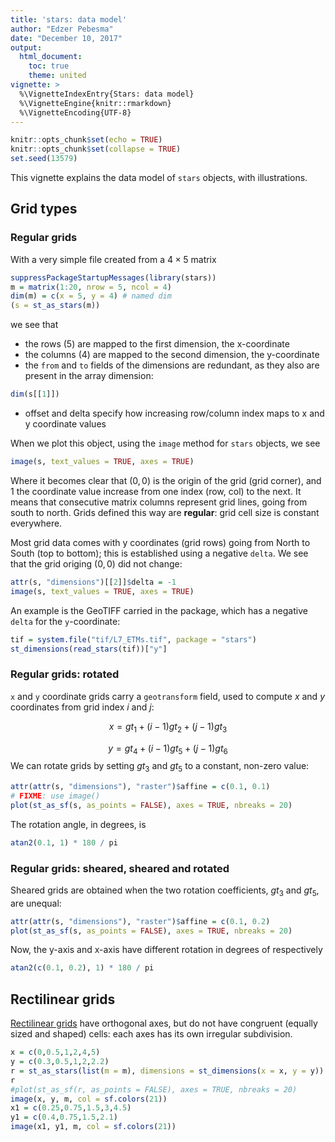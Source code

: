 ```yaml
---
title: 'stars: data model'
author: "Edzer Pebesma"
date: "December 10, 2017"
output:
  html_document:
    toc: true
    theme: united
vignette: >
  %\VignetteIndexEntry{Stars: data model}
  %\VignetteEngine{knitr::rmarkdown}
  %\VignetteEncoding{UTF-8}
---
```


```r
knitr::opts_chunk$set(echo = TRUE)
knitr::opts_chunk$set(collapse = TRUE)
set.seed(13579)
```

This vignette explains the data model of `stars` objects, with illustrations.

## Grid types

### Regular grids
With a very simple file created from a $4 \times 5$ matrix
```r
suppressPackageStartupMessages(library(stars))
m = matrix(1:20, nrow = 5, ncol = 4)
dim(m) = c(x = 5, y = 4) # named dim
(s = st_as_stars(m))
```
we see that

* the rows (5) are mapped to the first dimension, the x-coordinate
* the columns (4) are mapped to the second dimension, the y-coordinate
* the `from` and `to` fields of the dimensions are redundant, as they also are present in the array dimension:

```r
dim(s[[1]])
```
* offset and delta specify how increasing row/column index maps to x and y coordinate values

When we plot this object, using the `image` method for `stars` objects, we see
```r
image(s, text_values = TRUE, axes = TRUE)
```

Where it becomes clear that $(0,0)$ is the origin of the grid (grid corner), and $1$ the coordinate value increase from one index (row, col) to the next. It means that consecutive matrix columns represent grid lines, going from south to north. Grids defined this way are **regular**: grid cell size is constant everywhere.

Most grid data comes with y coordinates (grid rows) going from North to South (top to bottom); this is established using a negative `delta`. We see that the grid origing $(0,0)$ did not change:
```r
attr(s, "dimensions")[[2]]$delta = -1
image(s, text_values = TRUE, axes = TRUE)
```

An example is the GeoTIFF carried in the package, which has a negative `delta` for the `y`-coordinate:
```r
tif = system.file("tif/L7_ETMs.tif", package = "stars")
st_dimensions(read_stars(tif))["y"]
```

### Regular grids: rotated

`x` and `y` coordinate grids carry a `geotransform` field, used to compute $x$ and $y$ coordinates from grid index $i$ and $j$:

$$x = gt_1 + (i-1) gt_2 + (j-1) gt_3$$
    
$$y = gt_4 + (i-1) gt_5 + (j-1) gt_6$$
We can rotate grids by setting $gt_3$ and $gt_5$ to a constant, non-zero value:

```r
attr(attr(s, "dimensions"), "raster")$affine = c(0.1, 0.1)
# FIXME: use image()
plot(st_as_sf(s, as_points = FALSE), axes = TRUE, nbreaks = 20)
```

The rotation angle, in degrees, is

```r
atan2(0.1, 1) * 180 / pi
```

### Regular grids: sheared, sheared and rotated

Sheared grids are obtained when the two rotation coefficients, $gt_3$ and $gt_5$, are unequal:
```r
attr(attr(s, "dimensions"), "raster")$affine = c(0.1, 0.2)
plot(st_as_sf(s, as_points = FALSE), axes = TRUE, nbreaks = 20)
```

Now, the y-axis and x-axis have different rotation in degrees of respectively
```r
atan2(c(0.1, 0.2), 1) * 180 / pi
```

## Rectilinear grids

[Rectilinear grids](https://en.wikipedia.org/wiki/Regular_grid) have orthogonal axes, but do not have congruent (equally sized and shaped) cells: each axes has its own irregular subdivision.

```r
x = c(0,0.5,1,2,4,5)
y = c(0.3,0.5,1,2,2.2)
r = st_as_stars(list(m = m), dimensions = st_dimensions(x = x, y = y))
r
#plot(st_as_sf(r, as_points = FALSE), axes = TRUE, nbreaks = 20)
image(x, y, m, col = sf.colors(21))
x1 = c(0.25,0.75,1.5,3,4.5)
y1 = c(0.4,0.75,1.5,2.1)
image(x1, y1, m, col = sf.colors(21))
```
